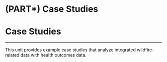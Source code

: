 # (PART\*) Case Studies {.unnumbered .unlisted}

# **Case Studies** {-}

---

This unit provides example case studies that analyze integrated wildfire-related data with health outcomes data.
